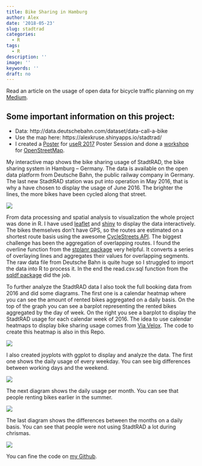 ```yaml
---
title: Bike Sharing in Hamburg
author: Alex
date: '2018-05-23'
slug: stadtrad
categories:
  - R
tags:
  - R
description: ''
image: ''
keywords: ''
draft: no
---
```


Read an article on the usage of open data for bicycle traffic planning on my [Medium](https://medium.com/@alex_kruse/nutzung-von-open-data-im-rahmen-der-radverkehrsstrategie-9cf85a813c48).

## Some important information on this project:
 + Data: http://data.deutschebahn.com/dataset/data-call-a-bike
 + Use the map here: https://alexkruse.shinyapps.io/stadtrad/
 + I created a [Poster](https://github.com/kruse-alex/bike_sharing/blob/master/Kruse_poster-session.pdf) for [useR 2017](https://user2017.brussels/posters) Poster Session and done a [workshop](https://github.com/kruse-alex/osm_brussels) for [OpenStreetMap](https://www.eventbrite.com/e/open-bike-data-mapping-with-openstreetmap-registration-34806438996).
 
My interactive map shows the bike sharing usage of StadtRAD, the bike sharing system in Hamburg – Germany. The data is available on the open data platform from Deutsche Bahn, the public railway company in Germany. The last new StadtRAD station was put into operation in May 2016, that is why a have chosen to display the usage of June 2016. The brighter the lines, the more bikes have been cycled along that street. 

![](/post/2018-05-23-bike-sharing-in-hamburg_files/bike_usage_HH.png)
 
From data processing and spatial analysis to visualization the whole project was done in R. I have used [leaflet](https://rstudio.github.io/leaflet/) and [shiny](https://shiny.rstudio.com/) to display the data interactively. The bikes themselves don’t have GPS, so the routes are estimated on a shortest route basis using the awesome [CycleStreets API](https://www.cyclestreets.net/api/). The biggest challenge has been the aggregation of overlapping routes. I found the overline function from the [stplanr package](https://github.com/ropensci/stplanr) very helpful. It converts a series of overlaying lines and aggregates their values for overlapping segments. The raw data file from Deutsche Bahn is quite huge so I struggled to import the data into R to process it. In the end the read.csv.sql function from the [sqldf package](https://cran.r-project.org/web/packages/sqldf/sqldf.pdf) did the job.

To further analyze the StadtRAD data I also took the full booking data from 2016 and did some diagrams. The first one is a calendar heatmap where you can see the amount of rented bikes aggregated on a daily basis. On the top of the graph you can see a barplot representing the rented bikes aggregated by the day of week. On the right you see a barplot to display the StadtRAD usage for each calendar week of 2016. The idea to use calendar heatmaps to display bike sharing usage comes from [Via Velox](http://infovis-mannheim.de/viavelox/). The code to create this heatmap is also in this Repo.

![](/post/2018-05-23-bike-sharing-in-hamburg_files/superheat.png)

I also created joyplots with ggplot to display and analyze the data. The first one shows the daily usage of every weekday. You can see big differences between working days and the weekend.

![](/post/2018-05-23-bike-sharing-in-hamburg_files/joyplot_dayofweek-time.png)

The next diagram shows the daily usage per month. You can see that people renting bikes earlier in the summer.

![](/post/2018-05-23-bike-sharing-in-hamburg_files/joyplot_month-time.png)


The last diagram shows the differences between the months on a daily basis. You can see that people were not using StadtRAD a lot during chrismas.

![](/post/2018-05-23-bike-sharing-in-hamburg_files/joyplot_month-weekdays.png)

You can fine the code on <a href="https://github.com/kruse-alex/bike_sharing">my Github</a>.